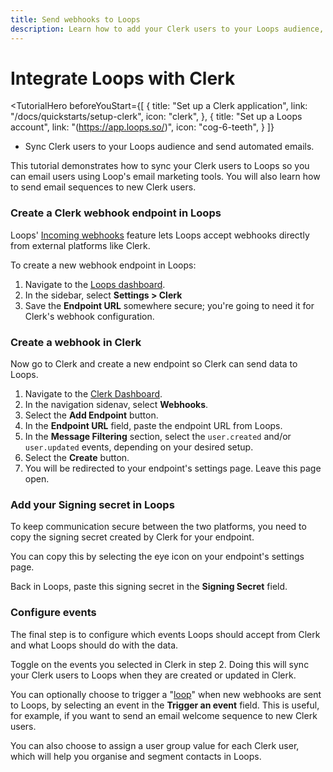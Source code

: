 ```yaml
---
title: Send webhooks to Loops
description: Learn how to add your Clerk users to your Loops audience, and send automated email sequences.
---
```


# Integrate Loops with Clerk

<TutorialHero
  beforeYouStart={[
    {
      title: "Set up a Clerk application",
      link: "/docs/quickstarts/setup-clerk",
      icon: "clerk",
    },
    {
      title: "Set up a Loops account",
      link: "(https://app.loops.so/)",
      icon: "cog-6-teeth",
    }
  ]}
>

- Sync Clerk users to your Loops audience and send automated emails.

</TutorialHero>

This tutorial demonstrates how to sync your Clerk users to Loops so you can email users using Loop's email marketing tools. You will also learn how to send email sequences to new Clerk users.

<Steps>

### Create a Clerk webhook endpoint in Loops

Loops' [Incoming webhooks](https://loops.so/docs/integrations/incoming-webhooks) feature lets Loops accept webhooks directly from external platforms like Clerk.

To create a new webhook endpoint in Loops:
1.  Navigate to the [Loops dashboard](https://app.loops.so/settings?page=clerk).
1. In the sidebar, select **Settings > Clerk**
1. Save the **Endpoint URL** somewhere secure; you're going to need it for Clerk's webhook configuration.

### Create a webhook in Clerk

Now go to Clerk and create a new endpoint so Clerk can send data to Loops.

1. Navigate to the [Clerk Dashboard](https://dashboard.clerk.com/last-active?path=webhooks).
2. In the navigation sidenav, select **Webhooks**.
3. Select the **Add Endpoint** button.
4. In the **Endpoint URL** field, paste the endpoint URL from Loops.
5. In the **Message Filtering** section, select the `user.created` and/or `user.updated` events, depending on your desired setup.
6. Select the **Create** button.
7. You will be redirected to your endpoint's settings page. Leave this page open.

### Add your Signing secret in Loops

To keep communication secure between the two platforms, you need to copy the signing secret created by Clerk for your endpoint.

You can copy this by selecting the eye icon on your endpoint's settings page.

Back in Loops, paste this signing secret in the **Signing Secret** field.

### Configure events

The final step is to configure which events Loops should accept from Clerk and what Loops should do with the data.

Toggle on the events you selected in Clerk in step 2. Doing this will sync your Clerk users to Loops when they are created or updated in Clerk.

You can optionally choose to trigger a "[loop](https://loops.so/docs/loop-builder)" when new webhooks are sent to Loops, by selecting an event in the **Trigger an event** field. This is useful, for example, if you want to send an email welcome sequence to new Clerk users.

You can also choose to assign a user group value for each Clerk user, which will help you organise and segment contacts in Loops.
</Steps>
